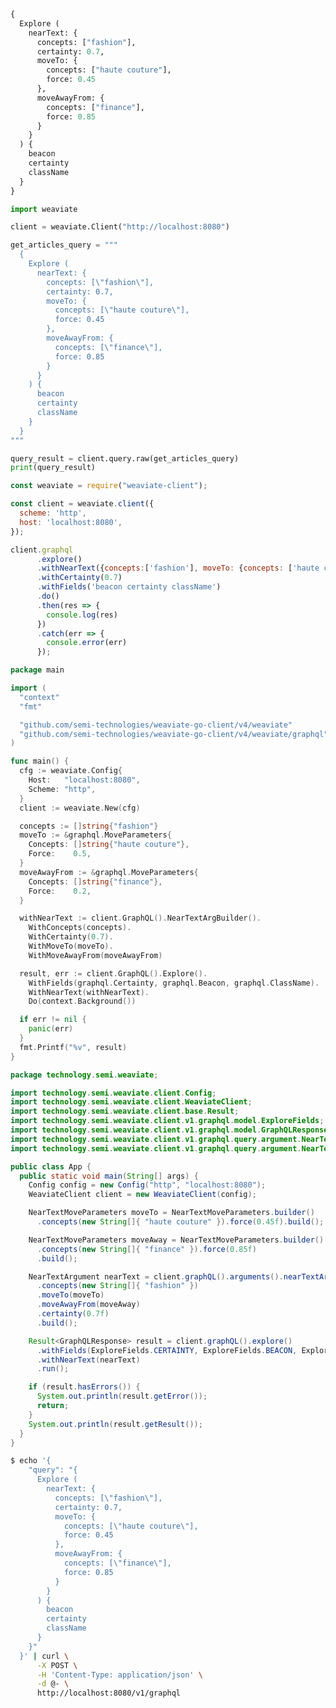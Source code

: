 
<Tabs groupId="languages">
<TabItem value="graphql" label="GraphQL">

```graphql
{
  Explore (
    nearText: {
      concepts: ["fashion"],
      certainty: 0.7,
      moveTo: {
        concepts: ["haute couture"],
        force: 0.45
      },
      moveAwayFrom: {
        concepts: ["finance"],
        force: 0.85
      }
    }
  ) {
    beacon
    certainty
    className
  }
}
```

</TabItem>
<TabItem value="py" label="Python">

```python
import weaviate

client = weaviate.Client("http://localhost:8080")

get_articles_query = """
  {
    Explore (
      nearText: {
        concepts: [\"fashion\"],
        certainty: 0.7,
        moveTo: {
          concepts: [\"haute couture\"],
          force: 0.45
        },
        moveAwayFrom: {
          concepts: [\"finance\"],
          force: 0.85
        }
      }
    ) {
      beacon
      certainty
      className
    }
  }
"""

query_result = client.query.raw(get_articles_query)
print(query_result)
```

</TabItem>
<TabItem value="js" label="JavaScript">

```js
const weaviate = require("weaviate-client");

const client = weaviate.client({
  scheme: 'http',
  host: 'localhost:8080',
});

client.graphql
      .explore()
      .withNearText({concepts:['fashion'], moveTo: {concepts: ['haute couture'], force: 0.85}, moveAwayFrom: {concepts: ['finance'], force: 0.45})})
      .withCertainty(0.7)
      .withFields('beacon certainty className')
      .do()
      .then(res => {
        console.log(res)
      })
      .catch(err => {
        console.error(err)
      });
```

</TabItem>
<TabItem value="go" label="Go">

```go
package main

import (
  "context"
  "fmt"

  "github.com/semi-technologies/weaviate-go-client/v4/weaviate"
  "github.com/semi-technologies/weaviate-go-client/v4/weaviate/graphql"
)

func main() {
  cfg := weaviate.Config{
    Host:   "localhost:8080",
    Scheme: "http",
  }
  client := weaviate.New(cfg)

  concepts := []string{"fashion"}
  moveTo := &graphql.MoveParameters{
    Concepts: []string{"haute couture"},
    Force:    0.5,
  }
  moveAwayFrom := &graphql.MoveParameters{
    Concepts: []string{"finance"},
    Force:    0.2,
  }

  withNearText := client.GraphQL().NearTextArgBuilder().
    WithConcepts(concepts).
    WithCertainty(0.7).
    WithMoveTo(moveTo).
    WithMoveAwayFrom(moveAwayFrom)

  result, err := client.GraphQL().Explore().
    WithFields(graphql.Certainty, graphql.Beacon, graphql.ClassName).
    WithNearText(withNearText).
    Do(context.Background())

  if err != nil {
    panic(err)
  }
  fmt.Printf("%v", result)
}
```

</TabItem> 

<TabItem value="java" label="Java">

```java
package technology.semi.weaviate;

import technology.semi.weaviate.client.Config;
import technology.semi.weaviate.client.WeaviateClient;
import technology.semi.weaviate.client.base.Result;
import technology.semi.weaviate.client.v1.graphql.model.ExploreFields;
import technology.semi.weaviate.client.v1.graphql.model.GraphQLResponse;
import technology.semi.weaviate.client.v1.graphql.query.argument.NearTextArgument;
import technology.semi.weaviate.client.v1.graphql.query.argument.NearTextMoveParameters;

public class App {
  public static void main(String[] args) {
    Config config = new Config("http", "localhost:8080");
    WeaviateClient client = new WeaviateClient(config);

    NearTextMoveParameters moveTo = NearTextMoveParameters.builder()
      .concepts(new String[]{ "haute couture" }).force(0.45f).build();

    NearTextMoveParameters moveAway = NearTextMoveParameters.builder()
      .concepts(new String[]{ "finance" }).force(0.85f)
      .build();

    NearTextArgument nearText = client.graphQL().arguments().nearTextArgBuilder()
      .concepts(new String[]{ "fashion" })
      .moveTo(moveTo)
      .moveAwayFrom(moveAway)
      .certainty(0.7f)
      .build();

    Result<GraphQLResponse> result = client.graphQL().explore()
      .withFields(ExploreFields.CERTAINTY, ExploreFields.BEACON, ExploreFields.CLASS_NAME)
      .withNearText(nearText)
      .run();

    if (result.hasErrors()) {
      System.out.println(result.getError());
      return;
    }
    System.out.println(result.getResult());
  }
}
```

</TabItem>
<TabItem value="curl" label="Curl">

```bash
$ echo '{ 
    "query": "{
      Explore (
        nearText: {
          concepts: [\"fashion\"],
          certainty: 0.7,
          moveTo: {
            concepts: [\"haute couture\"],
            force: 0.45
          },
          moveAwayFrom: {
            concepts: [\"finance\"],
            force: 0.85
          }
        }
      ) {
        beacon
        certainty
        className
      }
    }"
  }' | curl \
      -X POST \
      -H 'Content-Type: application/json' \
      -d @- \
      http://localhost:8080/v1/graphql
```

</TabItem>
</Tabs>